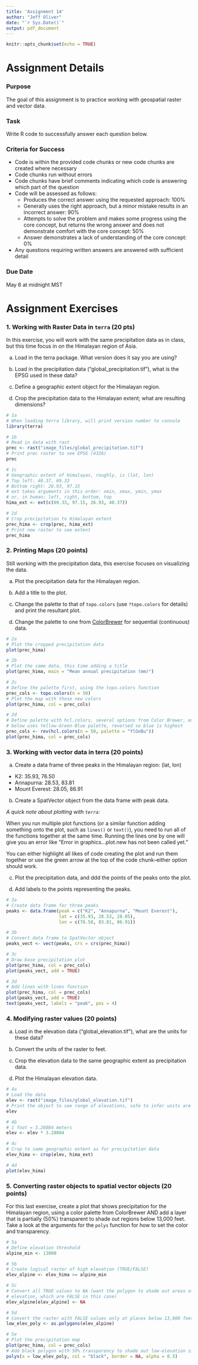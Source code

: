 ```yaml
---
title: 'Assignment 14'
author: "Jeff Oliver"
date: "`r Sys.Date()`"
output: pdf_document
---
```


```r
knitr::opts_chunk$set(echo = TRUE)
```

# Assignment Details

### Purpose

The goal of this assignment is to practice working with geospatial raster and vector data.

### Task

Write R code to successfully answer each question below.

### Criteria for Success

-   Code is within the provided code chunks or new code chunks are created where necessary
-   Code chunks run without errors
-   Code chunks have brief comments indicating which code is answering which part of the question
-   Code will be assessed as follows:
    -   Produces the correct answer using the requested approach: 100%
    -   Generally uses the right approach, but a minor mistake results in an incorrect answer: 90%
    -   Attempts to solve the problem and makes some progress using the core concept, but returns the wrong answer and does not demonstrate comfort with the core concept: 50%
    -   Answer demonstrates a lack of understanding of the core concept: 0%
-   Any questions requiring written answers are answered with sufficient detail

### Due Date

May 6 at midnight MST

# Assignment Exercises

### 1. Working with Raster Data in `terra` (20 pts)

In this exercise, you will work with the same precipitation data as in class, but this time focus in on the Himalayan region of Asia.

a.  Load in the terra package. What version does it say you are using?

b.  Load in the precipitation data ("global_precipitation.tif"), what is the EPSG used in these data?

c.  Define a geographic extent object for the Himalayan region.

d.  Crop the precipitation data to the Himalayan extent; what are resulting dimensions?

```r
# 1a
# When loading terra library, will print version number to console
library(terra)

# 1b
# Read in data with rast
prec <- rast("image_files/global_precipitation.tif")
# Print prec raster to see EPSG (4326)
prec

# 1c
# Geographic extent of Himalayas, roughly, is (lat, lon)
# Top left: 40.37, 69.33
# Bottom right: 26.93, 97.15
# ext takes arguments in this order: xmin, xmax, ymin, ymax
# or, in human: left, right, bottom, top
hima_ext <- ext(c(69.33, 97.15, 26.93, 40.37))

# 1d 
# Crop precipitation to Himalayan extent
prec_hima <- crop(prec, hima_ext)
# Print new raster to see extent
prec_hima
```

### 2. Printing Maps (20 points)

Still working with the precipitation data, this exercise focuses on visualizing the data.

a.  Plot the precipitation data for the Himalayan region.

b.  Add a title to the plot.

c.  Change the palette to that of `topo.colors` (use `?topo.colors` for details) and print the resultant plot.

d.  Change the palette to one from [ColorBrewer](https://colorbrewer2.org) for sequential (continuous) data.

```r
# 2a
# Plot the cropped precipitation data
plot(prec_hima)

# 2b
# Plot the same data, this time adding a title
plot(prec_hima, main = "Mean annual precipitation (mm)")

# 2c
# Define the palette first, using the topo.colors function
prec_cols <- topo.colors(n = 50)
# Plot the map with those new colors
plot(prec_hima, col = prec_cols)

# 2d
# Define palette with hcl.colors, several options from Color Brewer, example 
# below uses Yellow-Green-Blue palette, reversed so blue is highest
prec_cols <- rev(hcl.colors(n = 50, palette = "YlGnBu"))
plot(prec_hima, col = prec_cols)
```

### 3. Working with vector data in terra (20 points)

a.  Create a data frame of three peaks in the Himalayan region: (lat, lon)

-   K2: 35.93, 76.50
-   Annapurna: 28.53, 83.81
-   Mount Everest: 28.05, 86.91

b.  Create a SpatVector object from the data frame with peak data.

*A quick note about plotting with `terra`:*

When you run multiple plot functions (or a similar function adding something onto the plot, such as `lines()` or `text()`), you need to run all of the functions together at the same time. Running the lines one by one will give you an error like "Error in graphics...plot.new has not been called yet."

You can either highlight all likes of code creating the plot and run them together or use the green arrow at the top of the code chunk--either option should work.

c.  Plot the precipitation data, and ddd the points of the peaks onto the plot.

d.  Add labels to the points representing the peaks.

```r
# 3a
# Create data frame for three peaks
peaks <- data.frame(peak = c("K2", "Annapurna", "Mount Everest"),
                    lat = c(35.93, 28.53, 28.05),
                    lon = c(76.50, 83.81, 86.91))

# 3b
# Convert data frame to SpatVector object
peaks_vect <- vect(peaks, crs = crs(prec_hima))

# 3c
# Draw base precipitation plot
plot(prec_hima, col = prec_cols)
plot(peaks_vect, add = TRUE)

# 3d
# Add lines with lines function
plot(prec_hima, col = prec_cols)
plot(peaks_vect, add = TRUE)
text(peaks_vect, labels = "peak", pos = 4)
```

### 4. Modifying raster values (20 points)

a.  Load in the elevation data ("global_elevation.tif"), what are the units for these data?

b.  Convert the units of the raster to feet.

c.  Crop the elevation data to the same geographic extent as precipitation data.

d.  Plot the Himalayan elevation data.

```r
# 4a
# Load the data
elev <- rast("image_files/global_elevation.tif")
# Print the object to see range of elevations, safe to infer units are meters
elev

# 4b
# 1 foot = 3.28084 meters
elev <- elev * 3.28084

# 4c
# Crop to same geographic extent as for precipitation data
elev_hima <- crop(elev, hima_ext)

# 4d
plot(elev_hima)
```

### 5. Converting raster objects to spatial vector objects (20 points)

For this last exercise, create a plot that shows precipitation for the Himalayan region, using a color palette from ColorBrewer AND add a layer that is partially (50%) transparent to shade out regions below 13,000 feet. Take a look at the arguments for the `polys` function for how to set the color and transparency.

```r
# 5a
# Define elevation threshold
alpine_min <- 13000

# 5b
# Create logical raster of high elevation (TRUE/FALSE)
elev_alpine <- elev_hima >= alpine_min

# 5c
# Convert all TRUE values to NA (want the polygon to shade out areas of low 
# elevation, which are FALSE in this case)
elev_alpine[elev_alpine] <- NA

# 5d
# Convert the raster with FALSE values only at places below 13,000 feet
low_elev_poly <- as.polygons(elev_alpine)

# 5e
# Plot the precipitation map
plot(prec_hima, col = prec_cols)
# Add black polygon with 50% transparency to shade out low-elevation sites
polys(x = low_elev_poly, col = "black", border = NA, alpha = 0.5)
```
